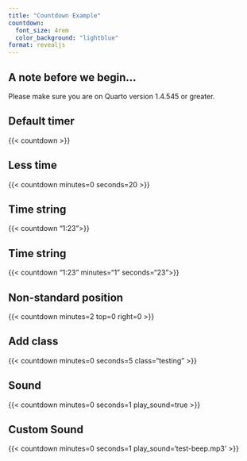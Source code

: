 ```yaml
---
title: "Countdown Example"
countdown:
  font_size: 4rem
  color_background: "lightblue"
format: revealjs
---
```


## A note before we begin...

:::{.callout-important}
Please make sure you are on Quarto version 1.4.545 or greater.
:::


## Default timer

{{< countdown >}}

## Less time

{{< countdown minutes=0 seconds=20 >}}

## Time string

{{< countdown "1:23">}}

## Time string

{{< countdown "1:23" minutes="1" seconds="23">}}

## Non-standard position

{{< countdown minutes=2 top=0 right=0 >}}

## Add class

{{< countdown minutes=0 seconds=5 class="testing" >}}

## Sound

{{< countdown minutes=0 seconds=1 play_sound=true >}}

## Custom Sound

{{< countdown minutes=0 seconds=1 play_sound='test-beep.mp3' >}}